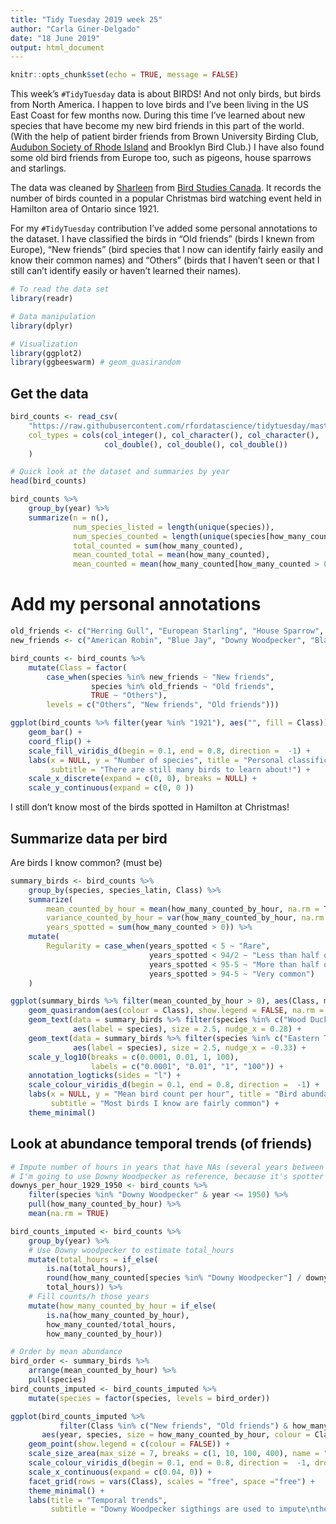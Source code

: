 ```yaml
---
title: "Tidy Tuesday 2019 week 25"
author: "Carla Giner-Delgado"
date: "18 June 2019"
output: html_document
---
```


```r
knitr::opts_chunk$set(echo = TRUE, message = FALSE)
```

This week's `#TidyTuesday` data is about BIRDS! And not only birds, but birds from North America. I happen to love birds and I've been living in the US East Coast for few months now. During this time I've learned about new species that have become my new bird friends in this part of the world. (With the help of patient birder friends from Brown University Birding Club, [Audubon Society of Rhode Island](https://twitter.com/RIAudubon) and Brooklyn Bird Club.) I have also found some old bird friends from Europe too, such as pigeons, house sparrows and starlings.

The data was cleaned by [Sharleen](https://twitter.com/_sharleen_w) from [Bird Studies Canada](https://twitter.com/BirdsCanada). It records the number of birds counted in a popular Christmas bird watching event held in Hamilton area of Ontario since 1921.

For my `#TidyTuesday` contribution I've added some personal annotations to the dataset. I have classified the birds in "Old friends" (birds I knewn from Europe), "New friends" (bird species that I now can identify fairly easily and know their common names) and "Others" (birds that I haven't seen or that I still can't identify easily or haven't learned their names).

```r
# To read the data set
library(readr)

# Data manipulation
library(dplyr)

# Visualization
library(ggplot2)
library(ggbeeswarm) # geom_quasirandom
```

## Get the data

```r
bird_counts <- read_csv(
    "https://raw.githubusercontent.com/rfordatascience/tidytuesday/master/data/2019/2019-06-18/bird_counts.csv",
    col_types = cols(col_integer(), col_character(), col_character(),
                     col_double(), col_double(), col_double())
    )
```

```r
# Quick look at the dataset and summaries by year
head(bird_counts)

bird_counts %>%
    group_by(year) %>%
    summarize(n = n(),
              num_species_listed = length(unique(species)),
              num_species_counted = length(unique(species[how_many_counted > 0])),
              total_counted = sum(how_many_counted),
              mean_counted_total = mean(how_many_counted),
              mean_counted = mean(how_many_counted[how_many_counted > 0]))

```

# Add my personal annotations

```r
old_friends <- c("Herring Gull", "European Starling", "House Sparrow", "Mallard", "Barn Swallow", "Rock Pigeon")
new_friends <- c("American Robin", "Blue Jay", "Downy Woodpecker", "Black-capped Chickadee", "Canada Goose", "Eastern Towhee", "House Finch", "Wood Duck", "Red-tailed Hawk", "Red-winged Blackbird", "Wild Turkey", "Spotted Sandpiper", "Northern Cardinal", "Double-crested Cormorant", "Northern Mockingbird", "American Goldfinch", "Mourning Dove", "American Crow", "Ring-billed Gull")

bird_counts <- bird_counts %>%
    mutate(Class = factor(
        case_when(species %in% new_friends ~ "New friends",
                  species %in% old_friends ~ "Old friends",
                  TRUE ~ "Others"),
        levels = c("Others", "New friends", "Old friends")))

```


```r
ggplot(bird_counts %>% filter(year %in% "1921"), aes("", fill = Class)) +
    geom_bar() +
    coord_flip() +
    scale_fill_viridis_d(begin = 0.1, end = 0.8, direction =  -1) +
    labs(x = NULL, y = "Number of species", title = "Personal classification of birds in the data",
         subtitle = "There are still many birds to learn about!") +
    scale_x_discrete(expand = c(0, 0), breaks = NULL) +
    scale_y_continuous(expand = c(0, 0 ))
```

I still don't know most of the birds spotted in Hamilton at Christmas!

## Summarize data per bird

Are birds I know common? (must be)

```r
summary_birds <- bird_counts %>%
    group_by(species, species_latin, Class) %>%
    summarize(
        mean_counted_by_hour = mean(how_many_counted_by_hour, na.rm = TRUE),
        variance_counted_by_hour = var(how_many_counted_by_hour, na.rm = TRUE),
        years_spotted = sum(how_many_counted > 0)) %>%
    mutate(
        Regularity = case_when(years_spotted < 5 ~ "Rare",
                               years_spotted < 94/2 ~ "Less than half of the years",
                               years_spotted < 95-5 ~ "More than half of the years",
                               years_spotted > 94-5 ~ "Very common")
    )

```

```r
ggplot(summary_birds %>% filter(mean_counted_by_hour > 0), aes(Class, mean_counted_by_hour)) +
    geom_quasirandom(aes(colour = Class), show.legend = FALSE, na.rm = TRUE) +
    geom_text(data = summary_birds %>% filter(species %in% c("Wood Duck", "Spotted Sandpiper", "Barn Swallow")),
              aes(label = species), size = 2.5, nudge_x = 0.28) +
    geom_text(data = summary_birds %>% filter(species %in% c("Eastern Towhee")),
              aes(label = species), size = 2.5, nudge_x = -0.33) +
    scale_y_log10(breaks = c(0.0001, 0.01, 1, 100),
                  labels = c("0.0001", "0.01", "1", "100")) +
    annotation_logticks(sides = "l") +
    scale_colour_viridis_d(begin = 0.1, end = 0.8, direction =  -1) +
    labs(x = NULL, y = "Mean bird count per hour", title = "Bird abundance",
         subtitle = "Most birds I know are fairly common") +
    theme_minimal()
```


## Look at abundance temporal trends (of friends)

```r
# Impute number of hours in years that have NAs (several years between 1921 and 1950)
# I'm going to use Downy Woodpecker as reference, because it's spotter every year at a similar rate
downys_per_hour_1929_1950 <- bird_counts %>%
    filter(species %in% "Downy Woodpecker" & year <= 1950) %>%
    pull(how_many_counted_by_hour) %>%
    mean(na.rm = TRUE)

bird_counts_imputed <- bird_counts %>%
    group_by(year) %>%
    # Use Downy woodpecker to estimate total_hours
    mutate(total_hours = if_else(
        is.na(total_hours),
        round(how_many_counted[species %in% "Downy Woodpecker"] / downys_per_hour_1929_1950),
        total_hours)) %>%
    # Fill counts/h those years
    mutate(how_many_counted_by_hour = if_else(
        is.na(how_many_counted_by_hour),
        how_many_counted/total_hours,
        how_many_counted_by_hour))

# Order by mean abundance
bird_order <- summary_birds %>%
    arrange(mean_counted_by_hour) %>%
    pull(species)
bird_counts_imputed <- bird_counts_imputed %>%
    mutate(species = factor(species, levels = bird_order))
```


```r
ggplot(bird_counts_imputed %>%
           filter(Class %in% c("New friends", "Old friends") & how_many_counted_by_hour),
       aes(year, species, size = how_many_counted_by_hour, colour = Class)) +
    geom_point(show.legend = c(colour = FALSE)) +
    scale_size_area(max_size = 7, breaks = c(1, 10, 100, 400), name = "Birds per hour") +
    scale_colour_viridis_d(begin = 0.1, end = 0.8, direction =  -1, drop = FALSE) +
    scale_x_continuous(expand = c(0.04, 0)) +
    facet_grid(rows = vars(Class), scales = "free", space ="free") +
    theme_minimal() +
    labs(title = "Temporal trends",
         subtitle = "Downy Woodpecker sigthings are used to impute\nthe total counting hours for some years before 1950")
```

